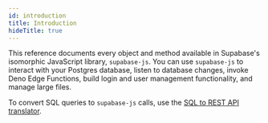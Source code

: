 ```yaml
---
id: introduction
title: Introduction
hideTitle: true
---
```


This reference documents every object and method available in Supabase's isomorphic JavaScript library, `supabase-js`. You can use `supabase-js` to interact with your Postgres database, listen to database changes, invoke Deno Edge Functions, build login and user management functionality, and manage large files.

To convert SQL queries to `supabase-js` calls, use the [SQL to REST API translator](/docs/guides/api/sql-to-rest).
